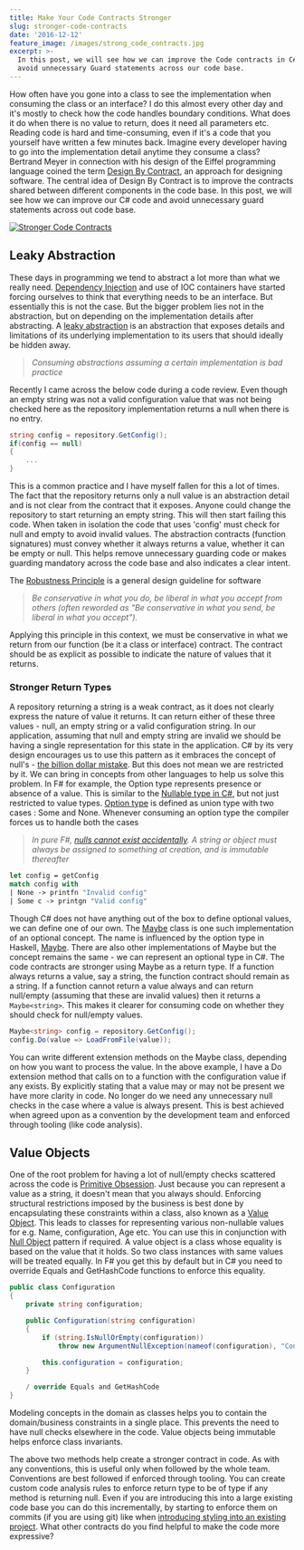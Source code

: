 ```yaml
---
title: Make Your Code Contracts Stronger
slug: stronger-code-contracts
date: '2016-12-12'
feature_image: /images/strong_code_contracts.jpg
excerpt: >-
  In this post, we will see how we can improve the Code contracts in C# and
  avoid unnecessary Guard statements across our code base.
---
```

How often have you gone into a class to see the implementation when consuming the class or an interface? I do this almost every other day and it's mostly to check how the code handles boundary conditions. What does it do when there is no value to return, does it need all parameters etc. Reading code is hard and time-consuming, even if it's a code that you yourself have written a few minutes back. Imagine every developer having to go into the implementation detail anytime they consume a class? Bertrand Meyer in connection with his design of the Eiffel programming language coined the term [Design By Contract](https://en.wikipedia.org/wiki/Design_by_contract), an approach for designing software. The central idea of Design By Contract is to improve the contracts shared between different components in the code base. In this post, we will see how we can improve our C# code and avoid unnecessary guard statements across out code base.

[![Stronger Code Contracts](/images/strong_code_contracts.jpg)](http://nebula.wsimg.com/6e7b8057c7f32b90d4f144424c8a7ae1?AccessKeyId=00F174C5B1CCF865161D&disposition=0&alloworigin=1)

## Leaky Abstraction

These days in programming we tend to abstract a lot more than what we really need. [Dependency Injection](/tag/dependency-injection/) and use of IOC containers have started forcing ourselves to think that everything needs to be an interface. But essentially this is not the case. But the bigger problem lies not in the abstraction, but on depending on the implementation details after abstracting. A [leaky abstraction](https://en.wikipedia.org/wiki/Leaky_abstraction) is an abstraction that exposes details and limitations of its underlying implementation to its users that should ideally be hidden away.

> _Consuming abstractions assuming a certain implementation is bad practice_

Recently I came across the below code during a code review. Even though an empty string was not a valid configuration value that was not being checked here as the repository implementation returns a null when there is no entry.

```csharp
string config = repository.GetConfig();
if(config == null)
{
    ...
}

```

This is a common practice and I have myself fallen for this a lot of times. The fact that the repository returns only a null value is an abstraction detail and is not clear from the contract that it exposes. Anyone could change the repository to start returning an empty string. This will then start failing this code. When taken in isolation the code that uses 'config' must check for null and empty to avoid invalid values. The abstraction contracts (function signatures) must convey whether it always returns a value, whether it can be empty or null. This helps remove unnecessary guarding code or makes guarding mandatory across the code base and also indicates a clear intent.

The [Robustness Principle](https://en.wikipedia.org/wiki/Robustness_principle) is a general design guideline for software

> _Be conservative in what you do, be liberal in what you accept from others (often reworded as "Be conservative in what you send, be liberal in what you accept")._

Applying this principle in this context, we must be conservative in what we return from our function (be it a class or interface) contract. The contract should be as explicit as possible to indicate the nature of values that it returns.

### Stronger Return Types

A repository returning a string is a weak contract, as it does not clearly express the nature of value it returns. It can return either of these three values - null, an empty string or a valid configuration string. In our application, assuming that null and empty string are invalid we should be having a single representation for this state in the application. C# by its very design encourages us to use this pattern as it embraces the concept of null's - [the billion dollar mistake](https://www.linkedin.com/pulse/20141126171912-7082046-tony-hoare-invention-of-the-null-reference-a-billion-dollar-mistake). But this does not mean we are restricted by it. We can bring in concepts from other languages to help us solve this problem. In F# for example, the Option type represents presence or absence of a value. This is similar to the [Nullable type in C#](https://msdn.microsoft.com/en-us/library/1t3y8s4s.aspx), but not just restricted to value types. [Option type](http://fsharpforfunandprofit.com/posts/the-option-type/) is defined as union type with two cases : Some and None. Whenever consuming an option type the compiler forces us to handle both the cases

> _In pure F#, [nulls cannot exist accidentally](https://fsharpforfunandprofit.com/posts/correctness-exhaustive-pattern-matching/). A string or object must always be assigned to something at creation, and is immutable thereafter_

```fsharp
let config = getConfig
match config with
| None -> printfn "Invalid config"
| Some c -> printgn "Valid config"

```

Though C# does not have anything out of the box to define optional values, we can define one of our own. The [Maybe](https://github.com/ploeh/Booking/blob/master/BookingDomainModel/Maybe.cs) class is one such implementation of an optional concept. The name is influenced by the option type in Haskell, [Maybe](https://wiki.haskell.org/Maybe). There are also other implementations of Maybe but the concept remains the same - we can represent an optional type in C#. The code contracts are stronger using Maybe as a return type. If a function always returns a value, say a string, the function contract should remain as a string. If a function cannot return a value always and can return null/empty (assuming that these are invalid values) then it returns a `Maybe<string>`. This makes it clearer for consuming code on whether they should check for null/empty values.

```csharp
Maybe<string> config = repository.GetConfig();
config.Do(value => LoadFromFile(value));

```

You can write different extension methods on the Maybe class, depending on how you want to process the value. In the above example, I have a Do extension method that calls on to a function with the configuration value if any exists. By explicitly stating that a value may or may not be present we have more clarity in code. No longer do we need any unnecessary null checks in the case where a value is always present. This is best achieved when agreed upon as a convention by the development team and enforced through tooling (like code analysis).

## Value Objects

One of the root problem for having a lot of null/empty checks scattered across the code is [Primitive Obsession](http://blog.ploeh.dk/2015/01/19/from-primitive-obsession-to-domain-modelling/). Just because you can represent a value as a string, it doesn't mean that you always should. Enforcing structural restrictions imposed by the business is best done by encapsulating these constraints within a class, also known as a [Value Object](/blog/thinking-beyond-primitive-values-value-objects/). This leads to classes for representing various non-nullable values for e.g. Name, configuration, Age etc. You can use this in conjunction with [Null Object](https://en.wikipedia.org/wiki/Null_Object_pattern) pattern if required. A value object is a class whose equality is based on the value that it holds. So two class instances with same values will be treated equally. In F# you get this by default but in C# you need to override Equals and GetHashCode functions to enforce this equality.

```csharp
public class Configuration
{
    private string configuration;

    public Configuration(string configuration)
    {
        if (string.IsNullOrEmpty(configuration))
            throw new ArgumentNullException(nameof(configuration), "Configuration value cannot be null");

        this.configuration = configuration;
    }

    / override Equals and GetHashCode
}

```

Modeling concepts in the domain as classes helps you to contain the domain/business constraints in a single place. This prevents the need to have null checks elsewhere in the code. Value objects being immutable helps enforce class invariants.

The above two methods help create a stronger contract in code. As with any conventions, this is useful only when followed by the whole team. Conventions are best followed if enforced through tooling. You can create custom code analysis rules to enforce return type to be of type if any method is returning null. Even if you are introducing this into a large existing code base you can do this incrementally, by starting to enforce them on commits (if you are using git) like when [introducing styling into an existing project](/blog/introducing-code-formatting-into-a-large-codebase/). What other contracts do you find helpful to make the code more expressive?
